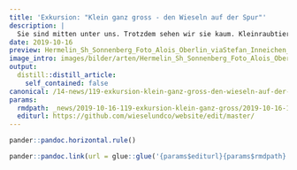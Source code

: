 ```yaml
---
title: 'Exkursion: "Klein ganz gross - den Wieseln auf der Spur"'
description: |
  Sie sind mitten unter uns. Trotzdem sehen wir sie kaum. Kleinraubtiere sind nicht nur ausgezeichnete Jäger, sie können sich auch gut verstecken. Wir machen uns in Wädenswil auf die Suche nach ihren Verstecken und finden heraus, wo und wie sie leben. Anschliessend erwartet uns ein feiner Bio-Apéro auf dem Schluchtalhof.   Montag 28. Oktober 2019 – Start 15 Uhr Apéro ab 17 UhrAnmeldung bis 20.10.2019! Details unter www.dihei-unterwägs.ch  
date: 2019-10-16
preview: Hermelin_Sh_Sonnenberg_Foto_Alois_Oberlin_viaStefan_Inneichen_snip_red.jpg
image_intro: images/bilder/arten/Hermelin_Sh_Sonnenberg_Foto_Alois_Oberlin_viaStefan_Inneichen_snip_red.jpg
output:
  distill::distill_article:
    self_contained: false
canonical: /14-news/119-exkursion-klein-ganz-gross-den-wieseln-auf-der-spur
params:
  rmdpath: _news/2019-10-16-119-exkursion-klein-ganz-gross/2019-10-16-119-exkursion-klein-ganz-gross.Rmd
  editurl: https://github.com/wieselundco/website/edit/master/
---
```







```r
pander::pandoc.horizontal.rule()

pander::pandoc.link(url = glue::glue('{params$editurl}{params$rmdpath}'),text = 'Artikel bearbeiten')
```

<!--http://wieselundco.ch/14-news/119-exkursion-klein-ganz-gross-den-wieseln-auf-der-spur-->
